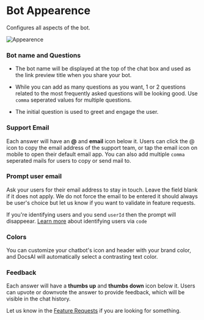 # Bot Appearence

Configures all aspects of the bot.

![Appearence](/docs/botapperaence.webp)

### Bot name and Questions
- The bot name will be displayed at the top of the chat box and used as the link preview title when you share your bot.

- While you can add as many questions as you want, 1 or 2 questions related to the most frequently asked questions will be looking good. Use `comma` seperated values for multiple questions.

- The initial question is used to greet and engage the user.

### Support Email

Each answer will have an **@** and **email** icon below it. Users can click the @ icon to copy the email address of the support team, or tap the email icon on mobile to open their default email app.
You can also add multiple `comma` seperated mails for users to copy or send mail to.

### Prompt user email
Ask your users for their email address to stay in touch. Leave the field blank if it does not apply. We do not force the email to be entered it should always be user's choice but let us know if you want to validate in feature requests.

If you're identifying users and you send `userId` then the prompt will disappeear. [Learn more](/docs/integrations/integration-web)  about identifying users via `code`

### Colors

You can customize your chatbot's icon and header with your brand color, and DocsAI will automatically select a contrasting text color.

### Feedback

Each answer will have a **thumbs up** and **thumbs down** icon below it. Users can upvote or downvote the answer to provide feedback, which will be visible in the chat history.

Let us know in the [Feature Requests](https://docsai.canny.io/featrue-requests) if you are looking for something.




